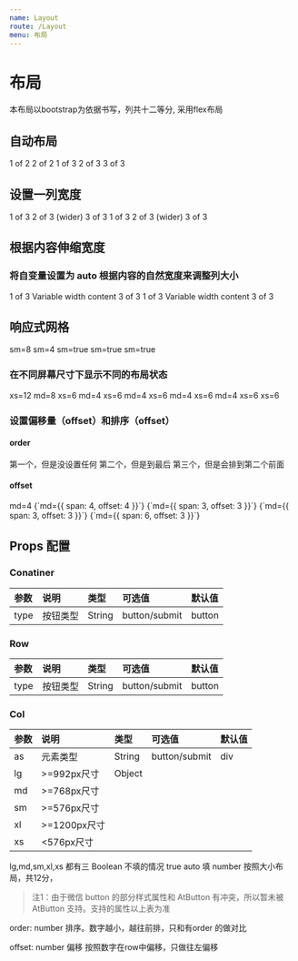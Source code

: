 ```yaml
---
name: Layout
route: /Layout
menu: 布局
---
```




# 布局

本布局以bootstrap为依据书写，列共十二等分, 采用flex布局

## 自动布局
<Playground>
  <Container>
    <Row>
      <Col>1 of 2</Col>
      <Col>2 of 2</Col>
    </Row>
    <Row>
      <Col>1 of 3</Col>
      <Col>2 of 3</Col>
      <Col>3 of 3</Col>
    </Row>
  </Container>
</Playground>

## 设置一列宽度
<Playground>
  <Container>
    <Row>
      <Col>1 of 3</Col>
      <Col xs={6}>2 of 3 (wider)</Col>
      <Col>3 of 3</Col>
    </Row>
    <Row>
      <Col>1 of 3</Col>
      <Col xs={5}>2 of 3 (wider)</Col>
      <Col>3 of 3</Col>
    </Row>
  </Container>
</Playground>

## 根据内容伸缩宽度
### 将自变量设置为 auto 根据内容的自然宽度来调整列大小
<Playground>
  <Container>
    <Row className="justify-content-md-center">
      <Col xs lg="2">
        1 of 3
      </Col>
      <Col md="auto">Variable width content</Col>
      <Col xs lg="2">
        3 of 3
      </Col>
    </Row>
    <Row>
      <Col>1 of 3</Col>
      <Col md="auto">Variable width content</Col>
      <Col xs lg="2">
        3 of 3
      </Col>
    </Row>
  </Container>
</Playground>

## 响应式网格
<Playground>
  <Container>
    <Row>
      <Col sm={8}>sm=8</Col>
      <Col sm={4}>sm=4</Col>
    </Row>
    <Row>
      <Col sm>sm=true</Col>
      <Col sm>sm=true</Col>
      <Col sm>sm=true</Col>
    </Row>
  </Container>
</Playground>

### 在不同屏幕尺寸下显示不同的布局状态
<Playground>
  <Container>
    <Row>
      <Col xs={12} md={8}>
        xs=12 md=8
      </Col>
      <Col xs={6} md={4}>
        xs=6 md=4
      </Col>
    </Row>
    <Row>
      <Col xs={6} md={4}>
        xs=6 md=4
      </Col>
      <Col xs={6} md={4}>
        xs=6 md=4
      </Col>
      <Col xs={6} md={4}>
        xs=6 md=4
      </Col>
    </Row>
    <Row>
      <Col xs={6}>xs=6</Col>
      <Col xs={6}>xs=6</Col>
    </Row>
  </Container>
</Playground>


### 设置偏移量（offset）和排序（offset）
#### order
<Playground>
  <Container>
    <Row>
      <Col xs>第一个，但是没设置任何</Col>
      <Col xs={{ order: 12 }}>第二个，但是到最后</Col>
      <Col xs={{ order: 1 }}>第三个，但是会排到第二个前面</Col>
    </Row>
  </Container>
</Playground>

#### offset
<Playground>
  <Container>
    <Row>
      <Col md={4}>md=4</Col>
      <Col md={{ span: 4, offset: 4 }}>{`md={{ span: 4, offset: 4 }}`}</Col>
    </Row>
    <Row>
      <Col md={{ span: 3, offset: 3 }}>{`md={{ span: 3, offset: 3 }}`}</Col>
      <Col md={{ span: 3, offset: 3 }}>{`md={{ span: 3, offset: 3 }}`}</Col>
    </Row>
    <Row>
      <Col md={{ span: 6, offset: 3 }}>{`md={{ span: 6, offset: 3 }}`}</Col>
    </Row>
  </Container>
</Playground>

## Props 配置
### Conatiner
| 参数 | 说明 | 类型 | 可选值 | 默认值 |
| :--- | :--- | :---- | :--- | :---- |
| type | 按钮类型 | String | button/submit | button



### Row
| 参数 | 说明 | 类型 | 可选值 | 默认值 |
| :--- | :--- | :---- | :--- | :---- |
| type | 按钮类型 | String | button/submit | button


### Col
| 参数 |     说明    | 类型 | 可选值 | 默认值 |
| :--- | :---       | :---- | :--- | :---- |
| as |   元素类型   | String | button/submit | div
| lg | >=992px尺寸 | Object  
| md | >=768px尺寸 |
| sm | >=576px尺寸 |
| xl | >=1200px尺寸 |
| xs | <576px尺寸 |

lg,md,sm,xl,xs 都有三
Boolean 不填的情况 true auto
填 number 按照大小布局，共12分，

> 注1：由于微信 button 的部分样式属性和 AtButton 有冲突，所以暂未被 AtButton 支持。支持的属性以上表为准

order: number 排序。数字越小，越往前排，只和有order 的做对比

offset: number 偏移 按照数字在row中偏移，只做往左偏移


<!-- true|"auto"|number -->
<!-- @type {(true|"auto"|number|{ span: true|"auto"|number, offset: number, order: number })} -->






